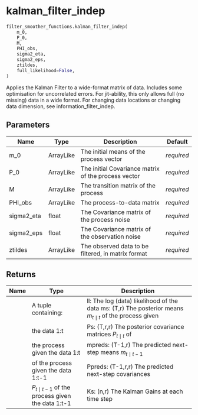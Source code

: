 # kalman_filter_indep { #jax_idem.filter_smoother_functions.kalman_filter_indep }

```python
filter_smoother_functions.kalman_filter_indep(
    m_0,
    P_0,
    M,
    PHI_obs,
    sigma2_eta,
    sigma2_eps,
    ztildes,
    full_likelihood=False,
)
```

Applies the Kalman Filter to a wide-format matrix of data.
Includes some optimisation for uncorrelated errors.
For jit-ability, this only allows full (no missing) data in a wide format.
For changing data locations or changing data dimension, see
information_filter_indep.

## Parameters {.doc-section .doc-section-parameters}

| Name       | Type      | Description                                         | Default    |
|------------|-----------|-----------------------------------------------------|------------|
| m_0        | ArrayLike | The initial means of the process vector             | _required_ |
| P_0        | ArrayLike | The initial Covariance matrix of the process vector | _required_ |
| M          | ArrayLike | The transition matrix of the process                | _required_ |
| PHI_obs    | ArrayLike | The process-to-data matrix                          | _required_ |
| sigma2_eta | float     | The Covariance matrix of the process noise          | _required_ |
| sigma2_eps | float     | The Covariance matrix of the observation noise      | _required_ |
| ztildes    | ArrayLike | The observed data to be filtered, in matrix format  | _required_ |

## Returns {.doc-section .doc-section-returns}

| Name   | Type                                                 | Description                                                                                                 |
|--------|------------------------------------------------------|-------------------------------------------------------------------------------------------------------------|
|        | A tuple containing:                                  | ll: The log (data) likelihood of the data ms: (T,r) The posterior means $m_{t \mid t}$ of the process given |
|        | the data 1:t                                         | Ps: (T,r,r) The posterior covariance matrices $P_{t \mid t}$ of                                             |
|        | the process given the data 1:t                       | mpreds: (T-1,r) The predicted next-step means $m_{t \mid t-1}$                                              |
|        | of the process given the data 1:t-1                  | Ppreds: (T-1,r,r) The predicted next-step covariances                                                       |
|        | $P_{t \mid t-1}$ of the process given the data 1:t-1 | Ks: (n,r) The Kalman Gains at each time step                                                                |